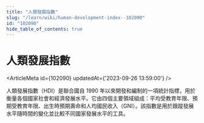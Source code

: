 ```yaml
---
title: "人類發展指數"
slug: "/learn/wiki/human-development-index--102090"
id: "102090"
hide_table_of_contents: true
---
```



# 人類發展指數

<ArticleMeta id={102090} updatedAt={'2023-09-26 13:59:00'} />
<div className='border-solid border-b border-t-0 my-4 border-[var(--ifm-color-gray-300)]' />

人類發展指數（HDI）是聯合國自 1990 年以來開發和編制的一項統計指標，用於衡量各個國家社會和經濟發展水平。它由四個主要領域組成：平均受教育年限、預期受教育年限、出生時預期壽命和人均國民收入（GNI）。該指數是用於跟蹤發展水平隨時間的變化並比較不同國家發展水平的工具。
